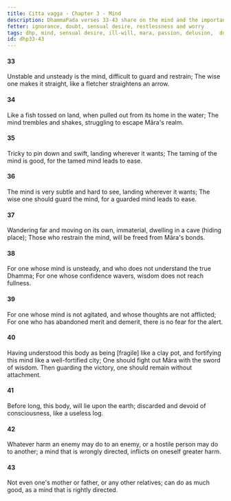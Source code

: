 ```yaml
---
title: Citta vagga - Chapter 3 - Mind
description: DhammaPada verses 33-43 share on the mind and the importance of guarding it. The mind is compared to a fish out of water, and the wise one is encouraged to guard the mind to avoid falling into Māra's realm.
fetter: ignorance, doubt, sensual desire, restlessness and worry
tags: dhp, mind, sensual desire, ill-will, mara, passion, delusion,  doubt, restlessness, worry, dhp33-43
id: dhp33-43
---
```


#### 33

Unstable and unsteady is the mind,
difficult to guard and restrain;
The wise one makes it straight,
like a fletcher straightens an arrow.

#### 34

Like a fish tossed on land,
when pulled out from its home in the water;
The mind trembles and shakes,
struggling to escape Māra's realm.

#### 35

Tricky to pin down and swift,
landing wherever it wants;
The taming of the mind is good,
for the tamed mind leads to ease.

#### 36

The mind is very subtle and hard to see,
landing wherever it wants;
The wise one should guard the mind,
for a guarded mind leads to ease.

#### 37

Wandering far and moving on its own,
immaterial, dwelling in a cave (hiding place);
Those who restrain the mind,
will be freed from Māra's bonds.

#### 38

For one whose mind is unsteady,
and who does not understand the true Dhamma;
For one whose confidence wavers,
wisdom does not reach fullness.

#### 39

For one whose mind is not agitated,
and whose thoughts are not afflicted;
For one who has abandoned merit and demerit,
there is no fear for the alert.

#### 40

Having understood this body as being [fragile] like a clay pot,
and fortifying this mind like a well-fortified city;
One should fight out Māra with the sword of wisdom.
Then guarding the victory, one should remain without attachment.

#### 41

Before long, this body,
will lie upon the earth;
discarded and devoid of consciousness,
like a useless log.

#### 42

Whatever harm an enemy may do to an enemy,
or a hostile person may do to another;
a mind that is wrongly directed,
inflicts on oneself greater harm.

#### 43

Not even one's mother or father,
or any other relatives;
can do as much good,
as a mind that is rightly directed.